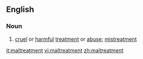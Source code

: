 ==English==

===Noun===
{{en-noun|-}}

# [[cruel]] or [[harmful]] [[treatment]] or [[abuse]]; [[mistreatment]]

[[it:maltreatment]]
[[vi:maltreatment]]
[[zh:maltreatment]]
